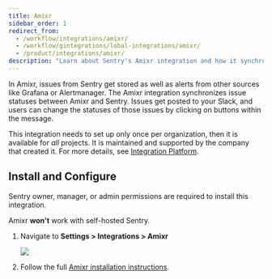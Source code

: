 ```yaml
---
title: Amixr
sidebar_order: 1
redirect_from:
  - /workflow/integrations/amixr/
  - /workflow/gintegrations/lobal-integrations/amixr/
  - /product/integrations/amixr/
description: "Learn about Sentry's Amixr integration and how it synchronizes issue statuses between Amixr and Sentry. Issues get posted to your Slack, and users can change the statuses of those issues by clicking on buttons within the message."
---
```


In Amixr, issues from Sentry get stored as well as alerts from other sources like Grafana or Alertmanager. The Amixr integration synchronizes issue statuses between Amixr and Sentry. Issues get posted to your Slack, and users can change the statuses of those issues by clicking on buttons within the message.

This integration needs to set up only once per organization, then it is available for _all_ projects. It is maintained and supported by the company that created it. For more details, see [Integration Platform](/product/integrations/integration-platform/).

## Install and Configure

<Note>

Sentry owner, manager, or admin permissions are required to install this integration.

Amixr **won't** work with self-hosted Sentry.

</Note>

1. Navigate to **Settings > Integrations > Amixr**

   ![](amixr.png)

2. Follow the full [Amixr installation instructions](https://docs.amixr.io/#/integrations/sentry).
